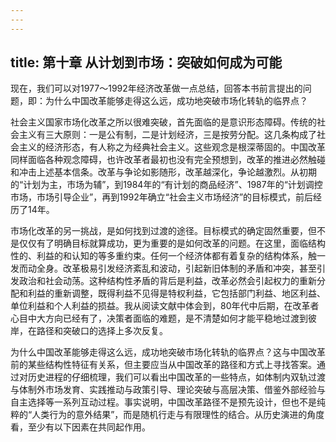 ```yaml
---
---
---
```

title: 第十章 从计划到市场：突破如何成为可能
---



现在，我们可以对1977～1992年经济改革做一点总结，回答本书前言提出的问题，即：为什么中国改革能够走得这么远，成功地突破市场化转轨的临界点？

社会主义国家市场化改革之所以很难突破，首先面临的是意识形态障碍。传统的社会主义有三大原则：一是公有制，二是计划经济，三是按劳分配。这几条构成了社会主义的经济形态，有人称之为经典社会主义。这些观念是根深蒂固的。中国改革同样面临各种观念障碍，也许改革者最初也没有完全预想到，改革的推进必然触碰和冲击上述基本信条。改革与争论如影随形，改革越深化，争论越激烈。从初期的“计划为主，市场为辅”，到1984年的“有计划的商品经济”、1987年的“计划调控市场，市场引导企业”，再到1992年确立“社会主义市场经济”的目标模式，前后经历了14年。

市场化改革的另一挑战，是如何找到过渡的途径。目标模式的确定固然重要，但不是仅仅有了明确目标就算成功，更为重要的是如何改革的问题。在这里，面临结构性的、利益的和认知的等多重约束。任何一个经济体都有着复杂的结构体系，触一发而动全身。改革极易引发经济紊乱和波动，引起新旧体制的矛盾和冲突，甚至引发政治和社会动荡。这种结构性矛盾的背后是利益，改革必然会引起权力的重新分配和利益的重新调整，既得利益不见得是特权利益，它包括部门利益、地区利益、单位利益和个人利益的损益。我从阅读文献中体会到，80年代中后期，在改革者心目中大方向已经有了，决策者面临的难题，是不清楚如何才能平稳地过渡到彼岸，在路径和突破口的选择上多次反复。

为什么中国改革能够走得这么远，成功地突破市场化转轨的临界点？这与中国改革前的某些结构性特征有关系，但主要应当从中国改革的路径和方式上寻找答案。通过对历史进程的仔细梳理，我们可以看出中国改革的一些特点，如体制内双轨过渡与体制外市场发育、实践推动与政策引导、理论突破与高层决策、借鉴外部经验与自主选择等一系列互动过程。事实说明，中国改革路径不是预先设计，但也不是纯粹的“人类行为的意外结果”，而是随机行走与有限理性的结合。从历史演进的角度看，至少有以下因素在共同起作用。